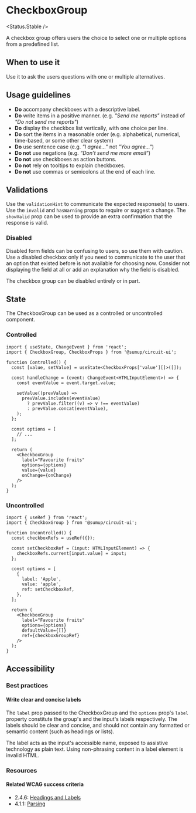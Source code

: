 
<Meta of={Stories} />

# CheckboxGroup

<Status.Stable />

A checkbox group offers users the choice to select one or multiple options from a predefined list.

<Story of={Stories.Base} />
<Props />

## When to use it

Use it to ask the users questions with one or multiple alternatives.

## Usage guidelines

- **Do** accompany checkboxes with a descriptive label.
- **Do** write items in a positive manner. (e.g. _"Send me reports"_ instead of _"Do not send me reports"_)
- **Do** display the checkbox list vertically, with one choice per line.
- **Do** sort the items in a reasonable order (e.g. alphabetical, numerical, time-based, or some other clear system)
- **Do** use sentence case (e.g. _"I agree..."_ not _"You agree..."_)
- **Do not** use negations (e.g. _“Don’t send me more email”_)
- **Do not** use checkboxes as action buttons.
- **Do not** rely on tooltips to explain checkboxes.
- **Do not** use commas or semicolons at the end of each line.

## Validations

Use the `validationHint` to communicate the expected response(s) to users. Use the `invalid` and `hasWarning` props to require or suggest a change. The `showValid` prop can be used to provide an extra confirmation that the response is valid.

<Story of={Stories.Validations} />

### Disabled

Disabled form fields can be confusing to users, so use them with caution. Use a disabled checkbox only if you need to communicate to the user that an option that existed before is not available for choosing now. Consider not displaying the field at all or add an explanation why the field is disabled.

The checkbox group can be disabled entirely or in part.

<Story of={Stories.Disabled} />

## State

The CheckboxGroup can be used as a controlled or uncontrolled component.

### Controlled

```tsx
import { useState, ChangeEvent } from 'react';
import { CheckboxGroup, CheckboxProps } from '@sumup/circuit-ui';

function Controlled() {
  const [value, setValue] = useState<CheckboxProps['value'][]>([]);

  const handleChange = (event: ChangeEvent<HTMLInputElement>) => {
    const eventValue = event.target.value;

    setValue((prevValue) =>
      prevValue.includes(eventValue)
        ? prevValue.filter((v) => v !== eventValue)
        : prevValue.concat(eventValue),
    );
  };

  const options = [
    // ...
  ];

  return (
    <CheckboxGroup
      label="Favourite fruits"
      options={options}
      value={value}
      onChange={onChange}
    />
  );
}
```

### Uncontrolled

```tsx
import { useRef } from 'react';
import { CheckboxGroup } from '@sumup/circuit-ui';

function Uncontrolled() {
  const checkboxRefs = useRef({});

  const setCheckboxRef = (input: HTMLInputElement) => {
    checkboxRefs.current[input.value] = input;
  };

  const options = [
    {
      label: 'Apple',
      value: 'apple',
      ref: setCheckboxRef,
    },
  ];

  return (
    <CheckboxGroup
      label="Favourite fruits"
      options={options}
      defaultValue={[]}
      ref={checkboxGroupRef}
    />
  );
}
```

## Accessibility

### Best practices

#### Write clear and concise labels

The `label` prop passed to the CheckboxGroup and the `options` prop's `label` property constitute the group's and the input's labels respectively. The labels should be clear and concise, and should not contain any formatted or semantic content (such as headings or lists).

The label acts as the input's accessible name, exposed to assistive technology as plain text. Using non-phrasing content in a label element is invalid HTML.

### Resources

#### Related WCAG success criteria

- 2.4.6: [Headings and Labels](https://www.w3.org/WAI/WCAG21/Understanding/headings-and-labels.html)
- 4.1.1: [Parsing](https://www.w3.org/WAI/WCAG21/Understanding/parsing)
